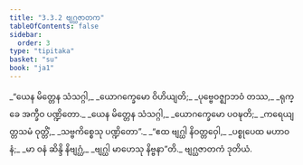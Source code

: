 ```yaml
---
title: "3.3.2 ဗျဂ္ဃဇာတက"
tableOfContents: false
sidebar:
  order: 3
type: "tipitaka"
basket: "su"
book: "ja1"
---
```



<DynamicBreadcrumb />

<Division number="64" book="ja1">

<Paragraph number="758" type="verses" book="ja1">
_“ယေန မိတ္တေန သံသဂ္ဂါ,_  
_ယောဂက္ခေမော ဝိဟိယျတိ;_  
_ပုဗ္ဗေဝဇ္ဈာဘဝံ တဿ,_  
_ရုက္ခေ အက္ခီဝ ပဏ္ဍိတော._  

</Paragraph>

</Division>
<Division number="65" book="ja1">

<Paragraph number="759" type="verses" book="ja1">
_ယေန မိတ္တေန သံသဂ္ဂါ,_  
_ယောဂက္ခေမော ပဝဍ္ဎတိ;_  
_ကရေယျတ္တသမံ ဝုတ္တိံ,_  
_သဗ္ဗကိစ္စေသု ပဏ္ဍိတော”._  

</Paragraph>

</Division>
<Division number="66" book="ja1">

<Paragraph number="760" type="verses" book="ja1">
_“ဧထ ဗျဂ္ဃါ နိဝတ္တဝှေါ,_  
_ပစ္စုပေထ မဟာဝနံ;_  
_မာ ဝနံ ဆိန္ဒိ နိဗျဂ္ဃံ,_  
_ဗျဂ္ဃါ မာဟေသု နိဗ္ဗနာ”တိ._  


</Paragraph>
</Division>

<Paragraph number="761" type="center" book="ja1">
ဗျဂ္ဃဇာတကံ ဒုတိယံ.
</Paragraph>